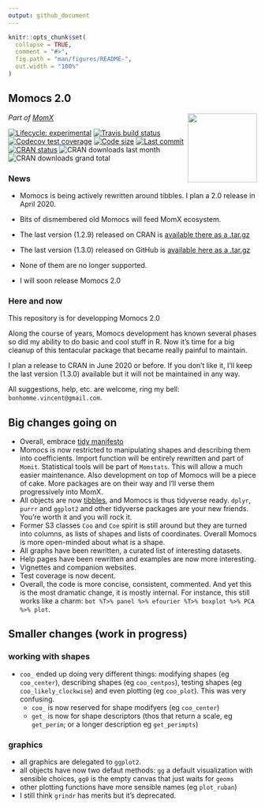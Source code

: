 ```yaml
---
output: github_document
---
```


<!-- README.md is generated from README.Rmd. Please edit that file -->

```r
knitr::opts_chunk$set(
  collapse = TRUE,
  comment = "#>",
  fig.path = "man/figures/README-",
  out.width = "100%"
)
```

## Momocs 2.0 

<a href='http://momx.github.io/Momocs'><img src='man/figures/logo.png' align="right" height="140" /></a>

*Part of [MomX](https://momx.github.io/MomX/)*

<!-- badges: start -->
[![Lifecycle: experimental](https://img.shields.io/badge/lifecycle-experimental-orange.svg)](https://www.tidyverse.org/lifecycle/#experimental)
[![Travis build status](https://travis-ci.org/MomX/Momocs2.svg?branch=master)](https://travis-ci.org/MomX/Momocs2)
[![Codecov test coverage](https://codecov.io/gh/MomX/Momocs2/branch/master/graph/badge.svg)](https://codecov.io/gh/MomX/Momocs2?branch=master)
[![Code size](https://img.shields.io/github/languages/code-size/MomX/Momocs.svg)](https://github.com/MomX/Momocs2)
[![Last commit](https://img.shields.io/github/last-commit/MomX/Momocs2.svg)](https://github.com/MomX/Momocs2/commits/master)
[![CRAN status](https://www.r-pkg.org/badges/version/Momocs2)](https://CRAN.R-project.org/package=Momocs2)
![CRAN downloads last month](http://cranlogs.r-pkg.org/badges/Momocs) ![CRAN downloads grand total](http://cranlogs.r-pkg.org/badges/grand-total/Momocs)
<!-- badges: end -->

<!--
The goal of Momocs is to provide a complete, convenient, reproducible and open-source toolkit for 2D morphometrics.

It includes most common 2D morphometrics approaches on outlines, open outlines, configurations of landmarks, traditional morphometrics, and facilities for data preparation, manipulation and visualization with a consistent grammar throughout.

It allows reproducible, pipeable, complex morphometric analyses and other morphometrics approaches should be easy to plug in, or develop from, on top of this canvas.

It hinges on the core functions developed in the must-have book _[Morphometrics with R](http://www.springer.com/statistics/life+sciences,+medicine+%26+health/book/978-0-387-77789-4)_ by [Julien Claude](http://www.isem.univ-montp2.fr/recherche/equipes/biologie-du-developpement-et-evolution/personnel/claude-julien/) (2008).

* __Check__ the online doc and the tutorials [there](http://momx.github.io/Momocs/)
* __You're welcome to__ implement ideas, propose new ones, review the code, the helpfiles or the vignettes, report bugs, ask for help and propose to collaborate with me: [here on GitHub](https://github.com/MomX/Momocs/issues) or there: `bonhomme.vincent@gmail.com`.

-->

### News 
* Momocs is being actively rewritten around tibbles. I plan a 2.0 release in April 2020.
* Bits of dismembered old Momocs will feed MomX ecosystem.

* The last version (1.2.9) released on CRAN is [available there as a .tar.gz](https://cran.r-project.org/src/contrib/Archive/Momocs/Momocs_1.2.9.tar.gz)
* The last version (1.3.0) released on GitHub is [available here as a .tar.gz](https://github.com/MomX/Momocs/releases/download/1.3.0/Momocs_1.3.0.tar.gz)
* None of them are no longer supported.
* I will soon release Momocs 2.0

### Here and now
This repository is for developping Momocs 2.0

Along the course of years, Momocs development has known several phases so did my ability to do basic and cool stuff in R. Now it's time for a big cleanup of this tentacular package that became really painful to maintain.

I plan a release to CRAN in June 2020 or before. If you don't like it, I'll keep the last version (1.3.0) available but it will not be maintained in any way.

All suggestions, help, etc. are welcome, ring my bell: `bonhomme.vincent@gmail.com`.

## Big changes going on

* Overall, embrace [tidy manifesto](https://tidyverse.tidyverse.org/articles/manifesto.html)
* Momocs is now restricted to manipulating shapes and describing them into coefficients. Import function will be entirely rewritten and part of `Momit`. Statistical tools will be part of `Momstats`. This will allow a much easier maintenance. Also development on top of Momocs will be a piece of cake. More packages are on their way and I'll verse them progressively into MomX.
* All objects are now [tibbles](https://tibble.tidyverse.org/), and Momocs is thus tidyverse ready. `dplyr`, `purrr` and `ggplot2` and other tidyverse packages are your new friends. You're worth it and you will rock it.
* Former S3 classes `Coo` and `Coe` spirit is still around but they are turned into columns, as lists of shapes and lists of coordinates. Overall Momocs is more open-minded about what is a shape.
* All graphs have been rewritten, a curated list of interesting datasets.
* Help pages have been rewritten and examples are now more interesting.
* Vignettes and companion websites.
* Test coverage is now decent.
* Overall, the code is more concise, consistent, commented. And yet this is the most dramatic change, it is mostly internal. For instance, this still works like a charm: `bot %T>% panel %>% efourier %T>% boxplot %>% PCA %>% plot`.

## Smaller changes (work in progress)

### working with shapes
* `coo_` ended up doing very different things: modifying shapes (eg `coo_center`), describing shapes (eg `coo_centpos`), testing shapes (eg `coo_likely_clockwise`) and even plotting (eg `coo_plot`). This was very confusing. 
  * `coo_` is now reserved for shape modifyers (eg `coo_center`)
  * `get_` is now for shape descriptors (thos that return a scale, eg `get_perim`; or a longer description eg `get_perimpts`)
  
### graphics
  * all graphics are delegated to `ggplot2`.
  * all objects have now two defaut methods: `gg` a default visualization with sensible choices, `gg0` is the empty canvas that just waits for `geoms`
  * other plotting functions have more sensible names (eg `plot_ruban`)
  * I still think `grindr` has merits but it's deprecated.
